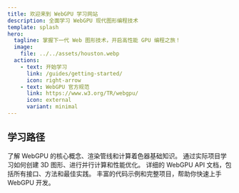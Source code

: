 ```yaml
---
title: 欢迎来到 WebGPU 学习网站
description: 全面学习 WebGPU 现代图形编程技术
template: splash
hero:
  tagline: 掌握下一代 Web 图形技术，开启高性能 GPU 编程之旅！
  image:
    file: ../../assets/houston.webp
  actions:
    - text: 开始学习
      link: /guides/getting-started/
      icon: right-arrow
    - text: WebGPU 官方规范
      link: https://www.w3.org/TR/webgpu/
      icon: external
      variant: minimal
---
```



## 学习路径

<CardGrid stagger>
	<Card title="基础概念" icon="rocket">
		了解 WebGPU 的核心概念、渲染管线和计算着色器基础知识。
	</Card>
	<Card title="实战教程" icon="laptop">
		通过实际项目学习如何创建 3D 图形、进行并行计算和性能优化。
	</Card>
	<Card title="API 参考" icon="setting">
		详细的 WebGPU API 文档，包括所有接口、方法和最佳实践。
	</Card>
	<Card title="示例代码" icon="open-book">
		丰富的代码示例和完整项目，帮助你快速上手 WebGPU 开发。
	</Card>
</CardGrid>
